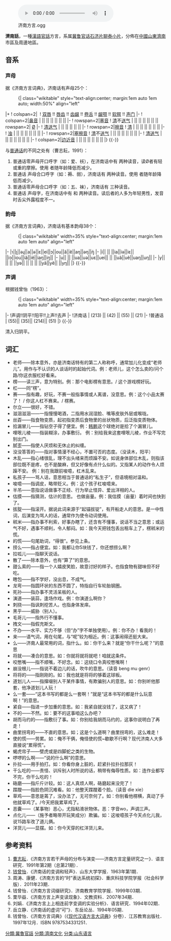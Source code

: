 {{Infobox Language
|name= 濟南話
|nativename=
|states= [[中国|中国]][[山東省|山東省]][[濟南市|濟南市]]
|region=
|speakers= —
|rank=
|familycolor= 漢藏語系
|fam1= [[漢藏語系|漢藏語系]]
|fam2= [[漢語|漢語]]
|fam3= [[官話|官話]]
|fam4= [[冀魯官話|冀魯官話]]
|fam5= [[石濟片|石濟片]]
|fam6= [[聊泰小片|聊泰小片]]
|nation= 無
|agency= 無
|iso1= zh| iso2b= chi| iso2t= zho| iso3=cmn }}
[[File:济南方言.ogg|thumb]]

'''濟南話'''，一種[[漢語|漢語]][[官話|官話]]方言，系属[[冀鲁官话|冀鲁官话]][[石济片|石济片]][[聊泰小片|聊泰小片]]，分佈在[[中國|中國]][[山東|山東]][[濟南|濟南]]市區及周邊地區。

==音系==
===声母===
据《济南方言词典》，济南话有声母25个：

:{| class="wikitable" style="text-align:center; margin:1em auto 1em auto; width:50%" align="left"
|+ 
! colspan=2| 
! [[双唇音|双唇]] !! [[唇齿音|唇齿]] !! [[齿龈音|齿龈]] !! [[卷舌音|卷舌]] !! [[龈颚音|龈颚]] !! [[软腭音|软腭]] !! [[声门音|声门]]
|-
! colspan=2|[[鼻音_(辅音)|鼻音]]
| {{IPA|[[双唇鼻音|/m/]]}} || || {{IPA|[[齿龈鼻音|/n/]]}} || || {{IPA|[[龈颚鼻音|/ȵ/]]}} || {{IPA|[[软颚鼻音|/ŋ/]]}} ||
|-
! rowspan=2|[[塞音|塞音]]
! [[清音|清]]不[[送气|送气]]
| {{IPA|[[清双唇塞音|/p/]]}} || || {{IPA|[[清齿龈塞音|/t/]]}} || || || {{IPA|[[清软颚塞音|/k/]]}} || rowspan=2| [[零声母|Ø]]
|-
! [[清音|清]][[送气|送气]]
| {{IPA|[[清双唇塞音|/pʰ/]]}} || || {{IPA|[[清齿龈塞音|/tʰ/]]}} || || || {{IPA|[[清软颚塞音|/kʰ/]]}}
|-
! rowspan=2|[[擦音|擦音]]
! [[清音|清]]
| || {{IPA|[[清唇齿擦音|/f/]]}} || {{IPA|[[清齿龈擦音|/s/]]}} || {{IPA|[[清龈后擦音|/ʂ/]]}} || {{IPA|[[清龈颚擦音|/ɕ/]]}} || {{IPA|[[清软颚擦音|/x/]]}} || 
|-
! [[浊音|浊]]
| || {{IPA|[[浊唇齿擦音|/v/]]}} || || {{IPA|[[浊龈后擦音|/ʐ/]]}} || || || 
|-
! rowspan=2|[[塞擦音|塞擦音]]
! [[清音|清]]不[[送气|送气]]
| || || {{IPA|[[清齿龈塞擦音|/t͡s/]]}} || {{IPA|[[清龈后塞擦音|/ʈ͡ʂ/]]}} || {{IPA|[[清龈颚塞擦音|/t͡ɕ/]]}} || ||
|-
! [[清音|清]][[送气|送气]]
| || || {{IPA|[[清齿龈塞擦音|/t͡sʰ/]]}} || {{IPA|[[清龈后塞擦音|/ʈ͡ʂʰ/]]}} || {{IPA|[[清龈颚塞擦音|/t͡ɕʰ/]]}} || ||
|-
! colspan=2|[[边音|边]][[近音|近音]]
| || || {{IPA|[[齿龈边近音|/l/]]}} || || || ||
|}
{{-}}

与[[普通话|普通话]]的不同之处有（曹志耘，1991）：
#普通话零声母开口呼字（如：爱、袄），在济南话中有 {{IPA|/ŋ, Ø/}} 两种读音，读Ø者有轻或重的摩擦。使用 {{IPA|/ŋ/}} 者随年龄降低而减少。
#普通话 {{IPA|/ʐ/}} 声母合口呼字（如：褥、弱），济南话有 {{IPA|/l, ʐ/}} 两种读音。使用 {{IPA|/l/}} 者随年龄降低而减少。
#普通话零声母合口呼字（如：五、袜），济南话有 {{IPA|/v, ʋ, Ø/}} 三种读音。
#普通话 {{IPA|/ʦ, ʦʰ, s/}} 声母字，在济南话中有 {{IPA|/ʦ, ʦʰ, s/}} 和 {{IPA|/tθ, tθʰ, θ/}} 两种读音。读后者的人多为年轻男性，发音时舌尖外露程度不一。

===韵母===
据《济南方言词典》，济南话有基本韵母38个：

:{| class="wikitable" width=35% style="text-align:center; margin:1em auto 1em auto" align="left"
|-
|ɿ||ʅ||əɻ||a||ə||ɛ||ei||ɔ||ou||ã||ẽ||aŋ||əŋ||ŋ̍
|-
|i|| || ||ia||iə||iɛ|| ||iɔ||iou||iã||iẽ||iaŋ||iŋ||
|-
|u|| || ||ua||uə||uɛ||uei|| || ||uã||uẽ||uaŋ||uŋ||
|-
|y|| || || ||yə|| || || || ||yã||yẽ|| ||yŋ||
|}
{{-}}

===声调===
根据钱曾怡（1963）：
:{| class="wikitable" width=35% style="text-align:center; margin:1em auto 1em auto" align="left"
|-
!声调!!阴平!!阳平!!上声!!去声
|-
!济南话
| {{IPA|˨˩˧}} (213) || {{IPA|˦˨}} (42) || {{IPA|˥˥}} (55) || {{IPA|˨˩}} (21)
|-
!普通话
| {{IPA|˥}} (55)|| {{IPA|˧˥}} (35)|| {{IPA|˨˩˦}} (214)|| {{IPA|˥˩}} (51)
|}
{{-}}

清入归阴平。

==词汇==
*老师——除本意外，亦是济南话特有的第二人称称呼，通常加儿化变成“老师儿”。用作与不认识的人谈话时的起始代词。例：老师儿，这个怎么卖的/问个路/你这衣服杠好看来。
*楞——读三声，意为特别。例：那个电影楞有意思。/ 这个游戏楞好玩。
*杠——同“楞”。
*赛——指有趣，好玩，不赛一般指事情或人离谱，没意思。例：这个小品太赛了！ / 你这人杠不赛来。/ 楞赛。
*尔立——很好，不错。
*滋洇滋洇——一指慢慢喝酒，二指用水润湿脸、嘴等皮肤外层或喉咙。 
*丝孬——指食物变质，起初指变质后食物里的丝状物质，后泛指变质物体。 
*拾漏冒儿——指钻空子得了便宜。例：[[韩鹏|韩鹏]]这个球绝对是拾了个漏冒儿。
*哩哏儿棱——指装糊涂，办事敷衍。 例：别给我来这套哩哏儿棱，作业不写完别出门。
*腻歪——指使人厌烦和无休止的纠缠。 
*没没答答的——指对事情漫不经心，不置可否的态度。（没读木，阳平） 
*木乱——指心绪很乱，理不出头绪来而烦躁不安。如说身体部位木乱，则指该部位既不是疼，也不是酸麻，但又好像有点什么似的。又指某人的动作令人烦躁不安。 例：别在我跟前唆噫，杠木乱来。
*私孩子——骂人话，意思相当于普通话的“私生子”，但语境相对温和。
*唆噫——指调皮，略带贬义。例：这个孩子杠唆噫来。
*半吊——意指说话做事不正经、行为举止怪异、爱出洋相的人。
*估摸——指猜测，估计的意思。 也做亩量。例：我估摸（亩量）着时间也快到了。
*拔腚——指滚开。据说此词来源于“起锚拔锭”，有开船走人的意思。是一中性词，后演变为骂人的话，通常作为使令动词使用。 
*秫米——指办事不利索，好事办瞎了，还含有不懂事，说话不当之意思；或运气不好，遇事不顺利，令人郁闷。如：我今天把钱包丢出租车上了，楞秫米的慌。 
*的慌——句尾助词，“得很”。参见上条。
*捞么——指占便宜。如：我都让你5块钱了，你还想捞么啊？ 
*拉呱儿——指聊天说话。 
*散了——除本意外，也有“算了”的意思。
*甜么索的——指一个人嬉皮笑脸，故意讨好的样子。也指食物有甜味但不好吃。 
*瞎包——指不学好，没出息，不成气。 
*龙弯——指圆环状的东西不圆了，特指自行车轮胎钢圈。
*死孙——指办事不灵活呆板的人。 
*演道——装蒜，逢场作戏。例：你演道么啊你？
*刺挠——指讽刺挖苦人。也指身体发痒。 
*黑乎——威胁（别人）。
*毛哥儿——指外行不懂事。 
*拽文——指假充斯文。 
*不办——水平、实力不够（但“办”字不单独使用）。例：你不办！看我的！
*来——语气词，用在句尾，与“呢”较为相近。例：这事闹得还挺大来。
*么——济南人最常用的词，指什么。如：你干么来？就是“你干什么呢？”的意思 
*将就——凑合的意思。如：你就将就将就吧！咱就这条件。 
*咬憋嘴——指不顺嘴，不好念。如：这绕口令真咬憋嘴啊！ 
*崩没根儿——指说不着边儿的话，吹牛的意思。（读音 beng mu genr） 
*将将的——指刚刚的。如：我也就是将将的够着这球板。 
*道划儿人——指撺啜别人干某件事情，有欺骗别人的意思。如：你别听他那套，他净道划儿人玩！ 
*么一套——“这本书写的都是么一套啊！”就是“这本书写的都是什么玩意啊！”的意思。
*紧自——指进一步加重的意思。如：我紧自就没钱了，这又病了！ 
*不的——不然。如：要不的这事咱这么办吧？ 
*胡而马约的——指敷衍了事。如：你别给我胡而马约的，这事你说明白了再走！ 
*曲里拐弯的——不直的意思。如；这是个么道啊？曲里拐弯的，这么难走！ 
*使的慌——劳累。如：俺不干俩，俺怪使的慌~歇歇不行啊？现代济南人大多直接说“累得慌”。 
*蝎虎帘子——壁虎或是四脚蛇之类的生物。
*啰啰的么啊——“说的什么啊”的意思。
*扑拉——用手拍打。如：你看你身上脏的，赶紧扑拉扑拉那灰！ 
*干么吃的——责怪、训斥别人时所说的话，稍带有侮辱性质。如：连作业都写不完，你干么吃的！
*硌磨——指斤斤计较。如：这人真烦人啊，硌磨起来没完了！
*蹀躞——指脸色阴沉难看。如：他整天蹀躞着个脸。（读音 die xie）
*草鸡——意思是蔫了，没办法了，无可奈何了。如：你别看他楞横，真动了手他就草鸡了。/今天把我累草鸡了。
*恶囊——（某事物）恶心，尤指粘液状物体。恶：字音wo，声调三声。
*点化儿——（施予者略带开玩笑成分）欺骗。如：这唆噫孩子今天点化儿我，说15路车改了道儿俩。
*洋货儿——显摆。如：你今天穿的杠洋货儿来。

==参考资料==
#[[曹志耘|曹志耘]]．《济南方言若干声母的分布与演变——济南方言定量研究之一》．语言研究．1991年第2期（总第21期）．
#[[钱曾怡|钱曾怡]]．《济南话的变调和轻声》．山东大学学报．1963年第1期．
#周涛、康健．《济南方言的“时”表达系统初探》．重庆科技学院学报（社会科学版）．2011年23期．
#钱曾怡．《济南方言词缀研究》．济南教育学院学报．1999年03期．
#栗华益．《济南方言上声变读现象》．文教资料．2007年34期．
#刘娟．《济南方言上上相连前字变调的实验分析》．语言研究．1994年02期．
#岳立静．《济南话的虚词“可”》．东岳论丛．1994年05期．
#钱曾怡．《济南方言词典》（《[[现代汉语方言大词典|现代汉语方言大词典]]》分卷）．江苏教育出版社．1997年12月．ISBN 9787534331251．

{{官話}}
{{山东方言}}
[[分類:冀魯官話|分類:冀魯官話]]
[[分類:濟南文化|分類:濟南文化]]
[[分类:山东语言|分类:山东语言]]